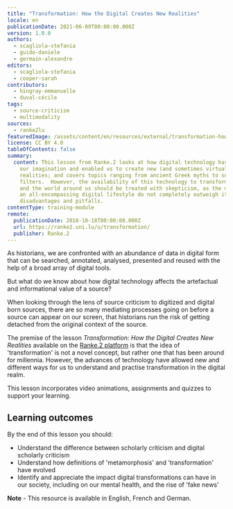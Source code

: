 ```yaml
---
title: "Transformation: How the Digital Creates New Realities"
locale: en
publicationDate: 2021-06-09T00:00:00.000Z
version: 1.0.0
authors:
  - scagliola-stefania
  - guido-daniele
  - germain-alexandre
editors:
  - scagliola-stefania
  - cooper-sarah
contributors:
  - hingray-emmanuelle
  - duval-cécile
tags:
  - source-criticism
  - multimodality
sources:
  - ranke2lu
featuredImage: /assets/content/en/resources/external/transformation-how-the-digital-creates-new-realities/image.jpg
license: CC BY 4.0
tableOfContents: false
summary:
  content: This lesson from Ranke.2 looks at how digital technology has stirred
    our imagination and enabled us to create new (and sometimes virtual)
    realities; and covers topics ranging from ancient Greek myths to snapchat
    filters.  However, the availability of this technology to transform both us
    and the world around us should be treated with skepticism, as the merits of
    an all-encompassing digital lifestyle do not completely outweigh its
    disadvantages and pitfalls.
contentType: training-module
remote:
  publicationDate: 2018-10-18T00:00:00.000Z
  url: https://ranke2.uni.lu/u/transformation/
  publisher: Ranke.2
---
```

As historians, we are confronted with an abundance of data in digital form that can be searched, annotated, analysed, presented and reused with the help of a broad array of digital tools.

But what do we know about how digital technology affects the artefactual and informational value of a source?

When looking through the lens of source criticism to digitized and digital born sources, there are so many mediating processes going on before a source can appear on our screen, that historians run the risk of getting detached from the original context of the source.

The premise of the lesson *Transformation: How the Digital Creates New Realities* available on the [Ranke.2 platform](https://ranke2.uni.lu/u/transformation) is that the idea of 'transformation' is not a novel concept, but rather one that has been around for millennia. However, the advances of technology have allowed new and different ways for us to understand and practise transformation in the digital realm.

This lesson incorporates video animations, assignments and quizzes to support your learning.

## Learning outcomes

By the end of this lesson you should:

* Understand the difference between scholarly criticism and digital scholarly criticism
* Understand how definitions of 'metamorphosis' and 'transformation' have evolved
* Identify and appreciate the impact digital transformations can have in our society, including on our mental health, and the rise of 'fake news'

**Note** - This resource is available in English, French and German.
